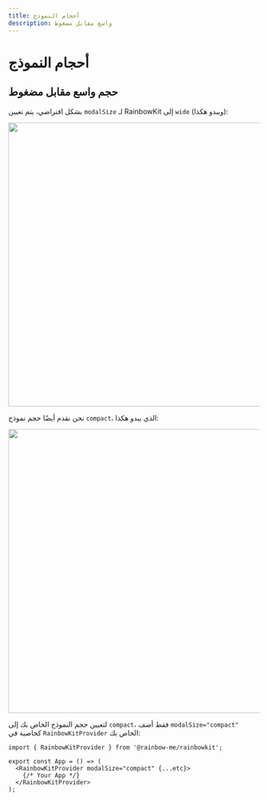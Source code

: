 ```yaml
---
title: أحجام النموذج
description: واسع مقابل مضغوط
---
```


# أحجام النموذج

## حجم واسع مقابل مضغوط

بشكل افتراضي، يتم تعيين `modalSize` لـ RainbowKit إلى `wide` (ويبدو هكذا):

<Img src="/modal-default.png" height="569" width="1029" />

نحن نقدم أيضًا حجم نموذج `compact`، الذي يبدو هكذا:

<Img src="/modal-compact.png" height="569" width="1029" />

لتعيين حجم النموذج الخاص بك إلى `compact`، فقط أضف `modalSize="compact"` كخاصية في `RainbowKitProvider` الخاص بك:

```tsx
import { RainbowKitProvider } from '@rainbow-me/rainbowkit';

export const App = () => (
  <RainbowKitProvider modalSize="compact" {...etc}>
    {/* Your App */}
  </RainbowKitProvider>
);
```
